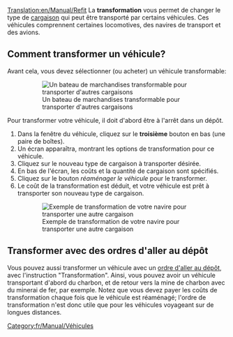 [[Translation:en/Manual/Refit]]
{{fr/Manual/Tutorial/Tutoriel}}
La '''transformation''' vous permet de changer le type de [[fr/Manual/Cargaison|cargaison]] qui peut être transporté par certains véhicules. Ces véhicules comprennent certaines locomotives, des navires de transport et des avions.

== Comment transformer un véhicule? ==
Avant cela, vous devez sélectionner (ou acheter) un véhicule transformable:
:[[File:fr/Manual/Refitable ship.png|none|frame|Un bateau de marchandises transformable pour transporter d'autres cargaisons]]

Pour transformer votre véhicule, il doit d'abord être à l'arrêt dans un dépôt.

#Dans la fenêtre du véhicule, cliquez sur le '''troisième''' bouton en bas (une paire de boîtes).
#Un écran apparaîtra, montrant les options de transformation pour ce véhicule.
#Cliquez sur le nouveau type de cargaison à transporter désirée.
#En bas de l'écran, les coûts et la quantité de cargaison sont spécifiés.
#Cliquez sur le bouton ''réaménager le véhicule'' pour le transformer.
#Le coût de la transformation est déduit, et votre véhicule est prêt à transporter son nouveau type de cargaison.
:[[File:fr/Manual/Refit ship.png|none|frame|Exemple de transformation de votre navire pour transporter une autre cargaison]]

== Transformer avec des ordres d'aller au dépôt == 
Vous pouvez aussi transformer un véhicule avec un [[fr/Archive/Manual/Settings/Permettre les ordres d'aller au dépôt|ordre d'aller au dépôt]], avec l'instruction "Transformation". Ainsi, vous pouvez avoir un véhicule transportant d'abord du charbon, et de retour vers la mine de charbon avec du minerai de fer, par exemple. Notez que vous devez payer les coûts de transformation chaque fois que le véhicule est réaménagé; l'ordre de transformation n'est donc utile que pour les véhicules voyageant sur de longues distances.

[[Category:fr/Manual/Véhicules]]